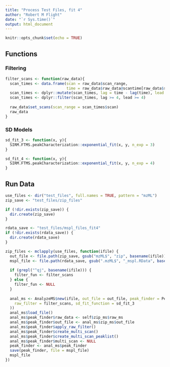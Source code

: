 ```yaml
---
title: "Process Test Files, fit 4"
author: "Robert M Flight"
date: "`r Sys.time()`"
output: html_document
---
```


```r
knitr::opts_chunk$set(echo = TRUE)
```

## Functions

### Filtering

```r
filter_scans <- function(raw_data){
  scan_times <- data.frame(scan = raw_data$scan_range, 
                           time = raw_data$raw_data@scantime[raw_data$scan_range])
  scan_times <- dplyr::mutate(scan_times, lag = time - lag(time), lead = lead(time) - time)
  scan_times <- dplyr::filter(scan_times, lag >= 4, lead >= 4)
  
  raw_data$set_scans(scan_range = scan_times$scan)
  raw_data
}
```

### SD Models

```r
sd_fit_3 <- function(x, y){
  SIRM.FTMS.peakCharacterization::exponential_fit(x, y, n_exp = 3)
}

sd_fit_4 <- function(x, y){
  SIRM.FTMS.peakCharacterization::exponential_fit(x, y, n_exp = 4)
}
```

## Run Data

```r
use_files <- dir("test_files", full.names = TRUE, pattern = "mzML")
zip_save <- "test_files/zip_files"

if (!dir.exists(zip_save)) {
  dir.create(zip_save)
}

rdata_save <- "test_files/mspl_files_fit4"
if (!dir.exists(rdata_save)) {
  dir.create(rdata_save)
}

zip_files <- mclapply(use_files, function(ifile) {
  out_file <- file.path(zip_save, gsub("mzML$", "zip", basename(ifile)))
  mspl_file <- file.path(rdata_save, gsub(".mzML$", "_mspl.RData", basename(ifile)))
  
  if (grepl("^qj", basename(ifile))) {
    filter_fun <- filter_scans
  } else {
    filter_fun <- NULL
  }
  
  anal_ms <- AnalyzeMS$new(ifile, out_file = out_file, peak_finder = PeakFinder$new(
    raw_filter = filter_scans, sd_fit_function = sd_fit_3
  ))
  anal_ms$load_file()
  anal_ms$peak_finder$raw_data <- self$zip_ms$raw_ms
  anal_ms$peak_finder$out_file <- anal_ms$zip_ms$out_file
  anal_ms$peak_finder$apply_raw_filter()
  anal_ms$peak_finder$create_multi_scan()
  anal_ms$peak_finder$create_multi_scan_peaklist()
  anal_ms$peak_finder$multi_scan <- NULL
  peak_finder <- anal_ms$peak_finder
  save(peak_finder, file = mspl_file)
  mspl_file
})
```

